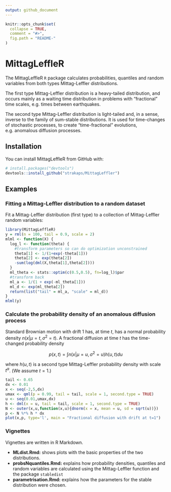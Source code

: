 ```yaml
---
output: github_document
---
```


<!-- README.md is generated from README.Rmd. Please edit that file -->

```r
knitr::opts_chunk$set(
  collapse = TRUE,
  comment = "#>",
  fig.path = "README-"
)
```

# MittagLeffleR

The MittagLeffleR `R` package calculates probabilities, quantiles and
random variables from both types Mittag-Leffler distributions. 

The first type Mittag-Leffler distribution is a heavy-tailed distribution, 
and occurs mainly as a waiting time distribution in problems with
"fractional" time scales, e.g. times between earthquakes.

The second type Mittag-Leffler distribution is light-tailed and, 
in a sense, inverse to the family of sum-stable distributions. 
It is used for time-changes of stochastic processes, to create 
"time-fractional" evolutions, e.g. anomalous diffusion processes.


## Installation

You can install MittagLeffleR from GitHub with:

```r
# install.packages("devtools")
devtools::install_github("strakaps/MittagLeffler")
```

## Examples

### Fitting a Mittag-Leffler distribution to a random dataset

Fit a Mittag-Leffler distribution (first type) to a collection of
Mittag-Leffler random variables:

```r
library(MittagLeffleR)
y = rml(n = 100, tail = 0.9, scale = 2)
mlml <- function(X) {
  log_l <- function(theta) {
    #transform parameters so can do optimization unconstrained
    theta[1] <- 1/(1+exp(-theta[1]))
    theta[2] <- exp(theta[2])
    -sum(log(dml(X,theta[1],theta[2])))
  }
  ml_theta <- stats::optim(c(0.5,0.5), fn=log_l)$par
  #transform back
  ml_a <- 1/(1 + exp(-ml_theta[1]))
  ml_d <- exp(ml_theta[2])
  return(list("tail" = ml_a, "scale" = ml_d))
}
mlml(y)
```


### Calculate the probability density of an anomalous diffusion process

Standard Brownian motion with drift $1$ has, at time $t$, 
has a normal probability density 
$n(x|\mu = t, \sigma^2 = t)$.
A fractional diffusion at time $t$ has the time-changed probability density 

$$p(x,t) = \int n(x| \mu = u, \sigma^2 = u)h(u,t) du$$

where $h(u,t)$ is a second type Mittag-Leffler probability density with 
scale $t^\alpha$. (We assume $t=1$.)

```r
tail <- 0.65
dx <- 0.01
x <- seq(-2,5,dx)
umax <- qml(p = 0.99, tail = tail, scale = 1, second.type = TRUE)
u <- seq(0.01,umax,dx)
h <- dml(x = u, tail = tail, scale = 1, second.type = TRUE)
N <- outer(x,u,function(x,u){dnorm(x = x, mean = u, sd = sqrt(u))})
p <- N %*% h * dx
plot(x,p, type='l', main = "Fractional diffusion with drift at t=1")
```


### Vignettes

Vignettes are written in R Markdown. 

- **MLdist.Rmd:** shows plots with the basic properties of the two
              distributions.
- **probsNquantiles.Rmd:** explains how probability densities, quantiles
              and random variables are calculated using the Mittag-Leffler
              function and the package `stabledist`
- **parametrisation.Rmd:** explains how the parameters for the stable
              distribution were chosen. 

